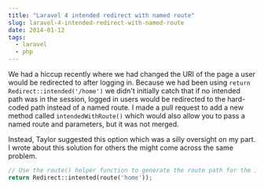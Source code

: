 ```yaml
---
title: "Laravel 4 intended redirect with named route"
slug: laravel-4-intended-redirect-with-named-route
date: 2014-01-12
tags:
  - laravel
  - php
---
```


We had a hiccup recently where we had changed the URI of the page a user would be redirected to after logging in. Because we had been using `return Redirect::intended('/home')` we didn't initially catch that if no intended path was in the session, logged in users would be redirected to the hard-coded path instead of a named route. I made a pull request to add a new method called `intendedWithRoute()` which would also allow you to pass a named route and parameters, but it was not merged.

Instead, Taylor suggested this option which was a silly oversight on my part. I wrote about this solution for others the might come across the same problem.

```php
// Use the route() helper function to generate the route path for the intended() method.
return Redirect::intented(route('home'));
```
